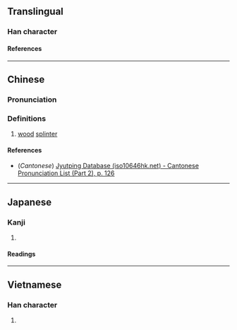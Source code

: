{{character info}}
==Translingual==

===Han character===
{{Han char|rn=75|rad=木|as=04|sn=8|four=|canj=DHLO|ids=⿰木爪}}

====References====
{{Han ref|kx=0516.090|dkj=14555|dj=0904.040|hdz=21172.020|uh=679B}}

----

==Chinese==
{{zh-forms}}

===Pronunciation===
{{zh-pron
|m=zhào
|c=zaau3
|mc=
|oc=
|ma=
|cat=n
}}

===Definitions===
{{zh-hanzi}}

# [[wood]] [[splinter]]

====References====
* (''Cantonese'') [http://www.iso10646hk.net/jp/document/download.jsp Jyutping Database (iso10646hk.net) - Cantonese Pronunciation List (Part 2), p. 126]

----

==Japanese==

===Kanji===
{{ja-kanji|grade=|rs=木04}}

# {{rfdef|ja|sort=木04}}

====Readings====
{{ja-readings
|on=そう, しょう
|kun=きのとぎ
}}

----

==Vietnamese==

===Han character===
{{vi-readings|rs=木04|reading=trảu}}

# {{rfdef|vi|sort=木04}}